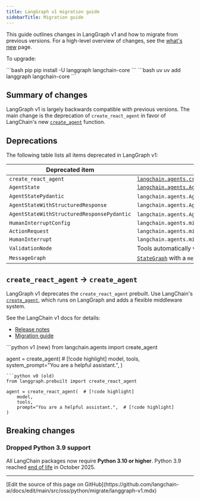 ```yaml
---
title: LangGraph v1 migration guide
sidebarTitle: Migration guide
---
```


This guide outlines changes in LangGraph v1 and how to migrate from previous versions. For a high-level overview of changes, see the [what's new](/oss/python/releases/langgraph-v1) page.

To upgrade:

<CodeGroup>
```bash pip
pip install -U langgraph langchain-core
```
```bash uv
uv add langgraph langchain-core
```
</CodeGroup>

## Summary of changes

LangGraph v1 is largely backwards compatible with previous versions. The main change is the deprecation of `create_react_agent` in favor of LangChain's new [`create_agent`](https://reference.langchain.com/python/langchain/agents/#langchain.agents.create_agent) function.

## Deprecations

The following table lists all items deprecated in LangGraph v1:

| Deprecated item | Alternative |
|----------------|-------------|
| `create_react_agent` | [`langchain.agents.create_agent`](https://reference.langchain.com/python/langchain/agents/#langchain.agents.create_agent) |
| `AgentState` | [`langchain.agents.AgentState`](https://reference.langchain.com/python/langchain/agents/#langchain.agents.AgentState) |
| `AgentStatePydantic` | `langchain.agents.AgentState` (no more pydantic state) |
| `AgentStateWithStructuredResponse` | `langchain.agents.AgentState` |
| `AgentStateWithStructuredResponsePydantic` | `langchain.agents.AgentState` (no more pydantic state) |
| `HumanInterruptConfig` | `langchain.agents.middleware.human_in_the_loop.InterruptOnConfig` |
| `ActionRequest` | `langchain.agents.middleware.human_in_the_loop.InterruptOnConfig` |
| `HumanInterrupt` | `langchain.agents.middleware.human_in_the_loop.HITLRequest` |
| `ValidationNode` | Tools automatically validate input with [`create_agent`](https://reference.langchain.com/python/langchain/agents/#langchain.agents.create_agent) |
| `MessageGraph` | [`StateGraph`](https://reference.langchain.com/python/langgraph/graphs/#langgraph.graph.state.StateGraph) with a `messages` key, like [`create_agent`](https://reference.langchain.com/python/langchain/agents/#langchain.agents.create_agent) provides |

## `create_react_agent` → `create_agent`

LangGraph v1 deprecates the `create_react_agent` prebuilt. Use LangChain's [`create_agent`](https://reference.langchain.com/python/langchain/agents/#langchain.agents.create_agent), which runs on LangGraph and adds a flexible middleware system.

See the LangChain v1 docs for details:

- [Release notes](/oss/python/releases/langchain-v1#createagent)
- [Migration guide](/oss/python/migrate/langchain-v1#migrate-to-create_agent)

<CodeGroup>
```python v1 (new)
from langchain.agents import create_agent

agent = create_agent(  # [!code highlight]
    model,
    tools,
    system_prompt="You are a helpful assistant.",
)
```
```python v0 (old)
from langgraph.prebuilt import create_react_agent

agent = create_react_agent(  # [!code highlight]
    model,
    tools,
    prompt="You are a helpful assistant.",  # [!code highlight]
)
```
</CodeGroup>

## Breaking changes

### Dropped Python 3.9 support

All LangChain packages now require **Python 3.10 or higher**. Python 3.9 reached [end of life](https://devguide.python.org/versions/) in October 2025.

---

<Callout icon="pen-to-square" iconType="regular">
  [Edit the source of this page on GitHub](https://github.com/langchain-ai/docs/edit/main/src/oss/python/migrate/langgraph-v1.mdx)
</Callout>
